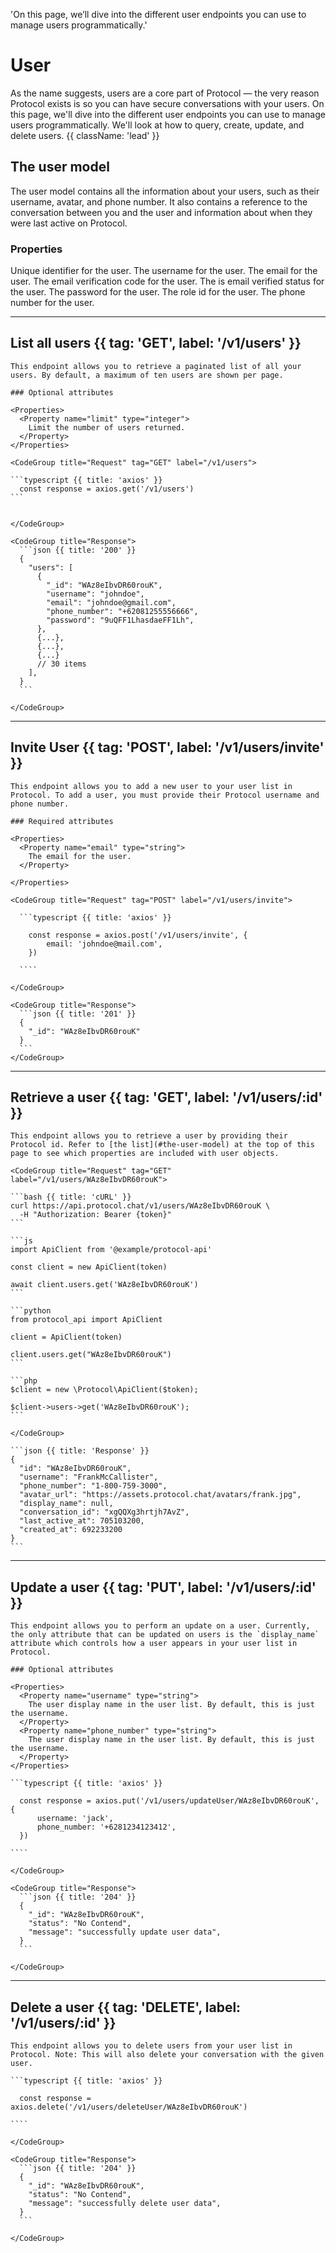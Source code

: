   'On this page, we’ll dive into the different user endpoints you can use to manage users programmatically.'

# User

As the name suggests, users are a core part of Protocol — the very reason Protocol exists is so you can have secure conversations with your users. On this page, we'll dive into the different user endpoints you can use to manage users programmatically. We'll look at how to query, create, update, and delete users. {{ className: 'lead' }}

## The user model

The user model contains all the information about your users, such as their username, avatar, and phone number. It also contains a reference to the conversation between you and the user and information about when they were last active on Protocol.

### Properties

<Properties>
  <Property name="_id" type="string">
    Unique identifier for the user.
  </Property>
  <Property name="username" type="string">
    The username for the user.
  </Property>
  <Property name="email" type="string">
    The email for the user.
  </Property>
  <Property name="emailVerificationCode" type="string">
    The email verification code for the user.
  </Property>
  <Property name="isEmailVerified" type="boolean">
    The is email verified status for the user.
  </Property>
  <Property name="password" type="string">
    The password for the user.
  </Property>
  <Property name="role_id" type="string">
    The role id for the user.
  </Property>
  <Property name="phone_number" type="string">
    The phone number for the user.
  </Property>
</Properties>

---

## List all users {{ tag: 'GET', label: '/v1/users' }}

<Row>
  <Col>

    This endpoint allows you to retrieve a paginated list of all your users. By default, a maximum of ten users are shown per page.

    ### Optional attributes

    <Properties>
      <Property name="limit" type="integer">
        Limit the number of users returned.
      </Property>
    </Properties>

  </Col>
  <Col sticky>

    <CodeGroup title="Request" tag="GET" label="/v1/users">

    ```typescript {{ title: 'axios' }}
      const response = axios.get('/v1/users')
    ```


    </CodeGroup>

    <CodeGroup title="Response">
      ```json {{ title: '200' }}
      {
        "users": [
          {
            "_id": "WAz8eIbvDR60rouK",
            "username": "johndoe",
            "email": "johndoe@gmail.com",
            "phone_number": "+62081255556666",
            "password": "9uQFF1LhasdaeFF1Lh",
          },
          {...},
          {...},
          {...}
          // 30 items
        ],
      }
      ```

    </CodeGroup>

  </Col>
</Row>

---

## Invite User {{ tag: 'POST', label: '/v1/users/invite' }}

<Row>
  <Col>

    This endpoint allows you to add a new user to your user list in Protocol. To add a user, you must provide their Protocol username and phone number.

    ### Required attributes

    <Properties>
      <Property name="email" type="string">
        The email for the user.
      </Property>

    </Properties>

  </Col>
  <Col sticky>

    <CodeGroup title="Request" tag="POST" label="/v1/users/invite">

      ```typescript {{ title: 'axios' }}

        const response = axios.post('/v1/users/invite', {
            email: 'johndoe@mail.com',
        })

      ````

    </CodeGroup>

    <CodeGroup title="Response">
      ```json {{ title: '201' }}
      {
        "_id": "WAz8eIbvDR60rouK"
      }
      ```
    </CodeGroup>

  </Col>
</Row>

---

## Retrieve a user {{ tag: 'GET', label: '/v1/users/:id' }}

<Row>
  <Col>

    This endpoint allows you to retrieve a user by providing their Protocol id. Refer to [the list](#the-user-model) at the top of this page to see which properties are included with user objects.

  </Col>
  <Col sticky>

    <CodeGroup title="Request" tag="GET" label="/v1/users/WAz8eIbvDR60rouK">

    ```bash {{ title: 'cURL' }}
    curl https://api.protocol.chat/v1/users/WAz8eIbvDR60rouK \
      -H "Authorization: Bearer {token}"
    ```

    ```js
    import ApiClient from '@example/protocol-api'

    const client = new ApiClient(token)

    await client.users.get('WAz8eIbvDR60rouK')
    ```

    ```python
    from protocol_api import ApiClient

    client = ApiClient(token)

    client.users.get("WAz8eIbvDR60rouK")
    ```

    ```php
    $client = new \Protocol\ApiClient($token);

    $client->users->get('WAz8eIbvDR60rouK');
    ```

    </CodeGroup>

    ```json {{ title: 'Response' }}
    {
      "id": "WAz8eIbvDR60rouK",
      "username": "FrankMcCallister",
      "phone_number": "1-800-759-3000",
      "avatar_url": "https://assets.protocol.chat/avatars/frank.jpg",
      "display_name": null,
      "conversation_id": "xgQQXg3hrtjh7AvZ",
      "last_active_at": 705103200,
      "created_at": 692233200
    }
    ```

  </Col>
</Row>

---

## Update a user {{ tag: 'PUT', label: '/v1/users/:id' }}

<Row>
  <Col>

    This endpoint allows you to perform an update on a user. Currently, the only attribute that can be updated on users is the `display_name` attribute which controls how a user appears in your user list in Protocol.

    ### Optional attributes

    <Properties>
      <Property name="username" type="string">
        The user display name in the user list. By default, this is just the username.
      </Property>
      <Property name="phone_number" type="string">
        The user display name in the user list. By default, this is just the username.
      </Property>
    </Properties>

  </Col>
  <Col sticky>
    <CodeGroup title="Request" tag="PUT" label="/v1/users/updateUser/WAz8eIbvDR60rouK">

    ```typescript {{ title: 'axios' }}

      const response = axios.put('/v1/users/updateUser/WAz8eIbvDR60rouK', {
          username: 'jack',
          phone_number: '+6281234123412',
      })

    ````

    </CodeGroup>

    <CodeGroup title="Response">
      ```json {{ title: '204' }}
      {
        "_id": "WAz8eIbvDR60rouK",
        "status": "No Contend",
        "message": "successfully update user data",
      }
      ```

    </CodeGroup>

  </Col>
</Row>

---

## Delete a user {{ tag: 'DELETE', label: '/v1/users/:id' }}

<Row>
  <Col>

    This endpoint allows you to delete users from your user list in Protocol. Note: This will also delete your conversation with the given user.

  </Col>
  <Col sticky>
    <CodeGroup title="Request" tag="DELETE" label="/v1/users/deleteUser/WAz8eIbvDR60rouK">

    ```typescript {{ title: 'axios' }}

      const response = axios.delete('/v1/users/deleteUser/WAz8eIbvDR60rouK')

    ````

    </CodeGroup>

    <CodeGroup title="Response">
      ```json {{ title: '204' }}
      {
        "_id": "WAz8eIbvDR60rouK",
        "status": "No Contend",
        "message": "successfully delete user data",
      }
      ```

    </CodeGroup>

  </Col>
</Row>
